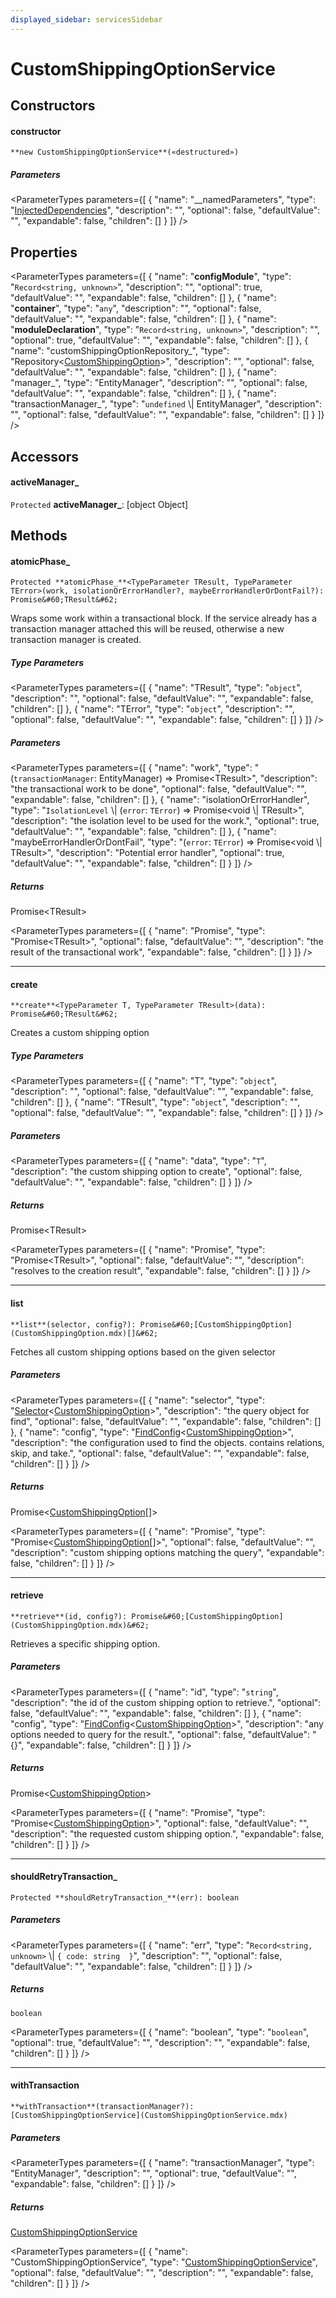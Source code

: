 ```yaml
---
displayed_sidebar: servicesSidebar
---
```



# CustomShippingOptionService

## Constructors

#### constructor

`**new CustomShippingOptionService**(«destructured»)`

##### Parameters

<ParameterTypes parameters={[
  {
    "name": "__namedParameters",
    "type": "[InjectedDependencies](../types/InjectedDependencies-6.mdx)",
    "description": "",
    "optional": false,
    "defaultValue": "",
    "expandable": false,
    "children": []
  }
]} />

## Properties

<ParameterTypes parameters={[
  {
    "name": "__configModule__",
    "type": "`Record<string, unknown>`",
    "description": "",
    "optional": true,
    "defaultValue": "",
    "expandable": false,
    "children": []
  },
  {
    "name": "__container__",
    "type": "`any`",
    "description": "",
    "optional": false,
    "defaultValue": "",
    "expandable": false,
    "children": []
  },
  {
    "name": "__moduleDeclaration__",
    "type": "`Record<string, unknown>`",
    "description": "",
    "optional": true,
    "defaultValue": "",
    "expandable": false,
    "children": []
  },
  {
    "name": "customShippingOptionRepository_",
    "type": "Repository&#60;[CustomShippingOption](CustomShippingOption.mdx)&#62;",
    "description": "",
    "optional": false,
    "defaultValue": "",
    "expandable": false,
    "children": []
  },
  {
    "name": "manager_",
    "type": "EntityManager",
    "description": "",
    "optional": false,
    "defaultValue": "",
    "expandable": false,
    "children": []
  },
  {
    "name": "transactionManager_",
    "type": "`undefined` \\| EntityManager",
    "description": "",
    "optional": false,
    "defaultValue": "",
    "expandable": false,
    "children": []
  }
]} />

## Accessors

#### activeManager\_

 `Protected` **activeManager\_**: [object Object]

## Methods

#### atomicPhase\_

`Protected **atomicPhase_**<TypeParameter TResult, TypeParameter TError>(work, isolationOrErrorHandler?, maybeErrorHandlerOrDontFail?): Promise&#60;TResult&#62;`

Wraps some work within a transactional block. If the service already has
a transaction manager attached this will be reused, otherwise a new
transaction manager is created.

##### Type Parameters

<ParameterTypes parameters={[
  {
    "name": "TResult",
    "type": "`object`",
    "description": "",
    "optional": false,
    "defaultValue": "",
    "expandable": false,
    "children": []
  },
  {
    "name": "TError",
    "type": "`object`",
    "description": "",
    "optional": false,
    "defaultValue": "",
    "expandable": false,
    "children": []
  }
]} />

##### Parameters

<ParameterTypes parameters={[
  {
    "name": "work",
    "type": "(`transactionManager`: EntityManager) => Promise&#60;TResult&#62;",
    "description": "the transactional work to be done",
    "optional": false,
    "defaultValue": "",
    "expandable": false,
    "children": []
  },
  {
    "name": "isolationOrErrorHandler",
    "type": "`IsolationLevel` \\| (`error`: `TError`) => Promise&#60;void \\| TResult&#62;",
    "description": "the isolation level to be used for the work.",
    "optional": true,
    "defaultValue": "",
    "expandable": false,
    "children": []
  },
  {
    "name": "maybeErrorHandlerOrDontFail",
    "type": "(`error`: `TError`) => Promise&#60;void \\| TResult&#62;",
    "description": "Potential error handler",
    "optional": true,
    "defaultValue": "",
    "expandable": false,
    "children": []
  }
]} />

##### Returns

Promise&#60;TResult&#62;

<ParameterTypes parameters={[
  {
    "name": "Promise",
    "type": "Promise&#60;TResult&#62;",
    "optional": false,
    "defaultValue": "",
    "description": "the result of the transactional work",
    "expandable": false,
    "children": []
  }
]} />

___

#### create

`**create**<TypeParameter T, TypeParameter TResult>(data): Promise&#60;TResult&#62;`

Creates a custom shipping option

##### Type Parameters

<ParameterTypes parameters={[
  {
    "name": "T",
    "type": "`object`",
    "description": "",
    "optional": false,
    "defaultValue": "",
    "expandable": false,
    "children": []
  },
  {
    "name": "TResult",
    "type": "`object`",
    "description": "",
    "optional": false,
    "defaultValue": "",
    "expandable": false,
    "children": []
  }
]} />

##### Parameters

<ParameterTypes parameters={[
  {
    "name": "data",
    "type": "`T`",
    "description": "the custom shipping option to create",
    "optional": false,
    "defaultValue": "",
    "expandable": false,
    "children": []
  }
]} />

##### Returns

Promise&#60;TResult&#62;

<ParameterTypes parameters={[
  {
    "name": "Promise",
    "type": "Promise&#60;TResult&#62;",
    "optional": false,
    "defaultValue": "",
    "description": "resolves to the creation result",
    "expandable": false,
    "children": []
  }
]} />

___

#### list

`**list**(selector, config?): Promise&#60;[CustomShippingOption](CustomShippingOption.mdx)[]&#62;`

Fetches all custom shipping options based on the given selector

##### Parameters

<ParameterTypes parameters={[
  {
    "name": "selector",
    "type": "[Selector](../types/Selector.mdx)&#60;[CustomShippingOption](CustomShippingOption.mdx)&#62;",
    "description": "the query object for find",
    "optional": false,
    "defaultValue": "",
    "expandable": false,
    "children": []
  },
  {
    "name": "config",
    "type": "[FindConfig](../interfaces/FindConfig.mdx)&#60;[CustomShippingOption](CustomShippingOption.mdx)&#62;",
    "description": "the configuration used to find the objects. contains relations, skip, and take.",
    "optional": false,
    "defaultValue": "",
    "expandable": false,
    "children": []
  }
]} />

##### Returns

Promise&#60;[CustomShippingOption](CustomShippingOption.mdx)[]&#62;

<ParameterTypes parameters={[
  {
    "name": "Promise",
    "type": "Promise&#60;[CustomShippingOption](CustomShippingOption.mdx)[]&#62;",
    "optional": false,
    "defaultValue": "",
    "description": "custom shipping options matching the query",
    "expandable": false,
    "children": []
  }
]} />

___

#### retrieve

`**retrieve**(id, config?): Promise&#60;[CustomShippingOption](CustomShippingOption.mdx)&#62;`

Retrieves a specific shipping option.

##### Parameters

<ParameterTypes parameters={[
  {
    "name": "id",
    "type": "`string`",
    "description": "the id of the custom shipping option to retrieve.",
    "optional": false,
    "defaultValue": "",
    "expandable": false,
    "children": []
  },
  {
    "name": "config",
    "type": "[FindConfig](../interfaces/FindConfig.mdx)&#60;[CustomShippingOption](CustomShippingOption.mdx)&#62;",
    "description": "any options needed to query for the result.",
    "optional": false,
    "defaultValue": "{}",
    "expandable": false,
    "children": []
  }
]} />

##### Returns

Promise&#60;[CustomShippingOption](CustomShippingOption.mdx)&#62;

<ParameterTypes parameters={[
  {
    "name": "Promise",
    "type": "Promise&#60;[CustomShippingOption](CustomShippingOption.mdx)&#62;",
    "optional": false,
    "defaultValue": "",
    "description": "the requested custom shipping option.",
    "expandable": false,
    "children": []
  }
]} />

___

#### shouldRetryTransaction\_

`Protected **shouldRetryTransaction_**(err): boolean`

##### Parameters

<ParameterTypes parameters={[
  {
    "name": "err",
    "type": "`Record<string, unknown>` \\| ``{ code: string  }``",
    "description": "",
    "optional": false,
    "defaultValue": "",
    "expandable": false,
    "children": []
  }
]} />

##### Returns

`boolean`

<ParameterTypes parameters={[
  {
    "name": "boolean",
    "type": "`boolean`",
    "optional": true,
    "defaultValue": "",
    "description": "",
    "expandable": false,
    "children": []
  }
]} />

___

#### withTransaction

`**withTransaction**(transactionManager?): [CustomShippingOptionService](CustomShippingOptionService.mdx)`

##### Parameters

<ParameterTypes parameters={[
  {
    "name": "transactionManager",
    "type": "EntityManager",
    "description": "",
    "optional": true,
    "defaultValue": "",
    "expandable": false,
    "children": []
  }
]} />

##### Returns

[CustomShippingOptionService](CustomShippingOptionService.mdx)

<ParameterTypes parameters={[
  {
    "name": "CustomShippingOptionService",
    "type": "[CustomShippingOptionService](CustomShippingOptionService.mdx)",
    "optional": false,
    "defaultValue": "",
    "description": "",
    "expandable": false,
    "children": []
  }
]} />
